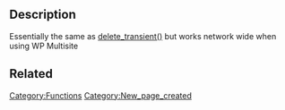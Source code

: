 {{Languages|
{{en|Function_Reference/delete_site_transient}}
{{ja|関数リファレンス/delete_site_transient}}
}}

== Description ==
Essentially the same as [[Function_Reference/delete_transient | delete_transient()]] but works network wide when using WP Multisite

== Related ==
{{Transient Tags}}

{{Tag Footer}}

[[Category:Functions]]
[[Category:New_page_created]]